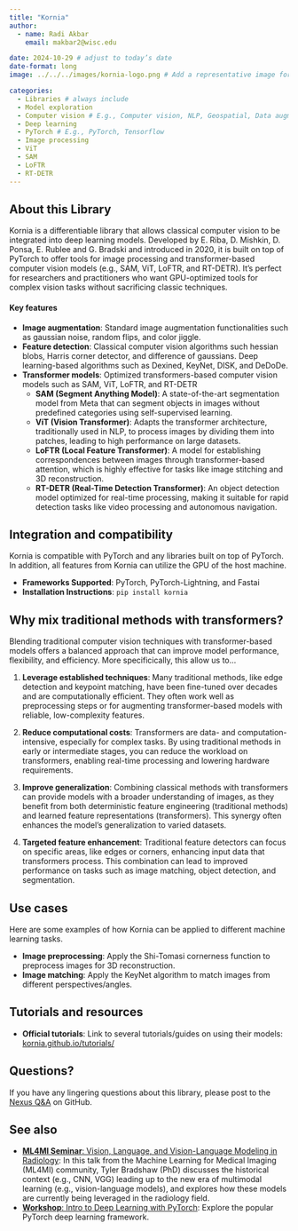```yaml
---
title: "Kornia"
author: 
  - name: Radi Akbar
    email: makbar2@wisc.edu

date: 2024-10-29 # adjust to today’s date
date-format: long
image: ../../../images/kornia-logo.png # Add a representative image for this library resource in the images folder.

categories: 
  - Libraries # always include
  - Model exploration
  - Computer vision # E.g., Computer vision, NLP, Geospatial, Data augmentation, Preprocessing
  - Deep learning
  - PyTorch # E.g., PyTorch, Tensorflow
  - Image processing
  - ViT
  - SAM
  - LoFTR 
  - RT-DETR
---
```

## About this Library

Kornia is a differentiable library that allows classical computer vision to be integrated into deep learning models. Developed by E. Riba, D. Mishkin, D. Ponsa, E. Rublee and G. Bradski and introduced in 2020, it is built on top of PyTorch to offer tools for image processing and transformer-based computer vision models (e.g., SAM, ViT, LoFTR, and RT-DETR). It's perfect for researchers and practitioners who want GPU-optimized tools for complex vision tasks without sacrificing classic techniques.

#### Key features
- **Image augmentation**: Standard image augmentation functionalities such as gaussian noise, random flips, and color jiggle.
- **Feature detection**: Classical computer vision algorithms such hessian blobs, Harris corner detector, and difference of gaussians. Deep learning-based algorithms such as Dexined, KeyNet, DISK, and DeDoDe. 
- **Transformer models**: Optimized transformers-based computer vision models such as SAM, ViT, LoFTR, and RT-DETR
  - **SAM (Segment Anything Model)**: A state-of-the-art segmentation model from Meta that can segment objects in images without predefined categories using self-supervised learning.
  - **ViT (Vision Transformer)**: Adapts the transformer architecture, traditionally used in NLP, to process images by dividing them into patches, leading to high performance on large datasets.
  - **LoFTR (Local Feature Transformer)**: A model for establishing correspondences between images through transformer-based attention, which is highly effective for tasks like image stitching and 3D reconstruction.
  - **RT-DETR (Real-Time Detection Transformer)**: An object detection model optimized for real-time processing, making it suitable for rapid detection tasks like video processing and autonomous navigation.

## Integration and compatibility
Kornia is compatible with PyTorch and any libraries built on top of PyTorch. In addition, all features from Kornia can utilize the GPU of the host machine.

- **Frameworks Supported**: PyTorch, PyTorch-Lightning, and Fastai
- **Installation Instructions**: `pip install kornia`

## Why mix traditional methods with transformers?

Blending traditional computer vision techniques with transformer-based models offers a balanced approach that can improve model performance, flexibility, and efficiency. More specificically, this allow us to...

1. **Leverage established techniques**: Many traditional methods, like edge detection and keypoint matching, have been fine-tuned over decades and are computationally efficient. They often work well as preprocessing steps or for augmenting transformer-based models with reliable, low-complexity features.
   
2. **Reduce computational costs**: Transformers are data- and computation-intensive, especially for complex tasks. By using traditional methods in early or intermediate stages, you can reduce the workload on transformers, enabling real-time processing and lowering hardware requirements.

3. **Improve generalization**: Combining classical methods with transformers can provide models with a broader understanding of images, as they benefit from both deterministic feature engineering (traditional methods) and learned feature representations (transformers). This synergy often enhances the model’s generalization to varied datasets.

4. **Targeted feature enhancement**: Traditional feature detectors can focus on specific areas, like edges or corners, enhancing input data that transformers process. This combination can lead to improved performance on tasks such as image matching, object detection, and segmentation.

## Use cases
Here are some examples of how Kornia can be applied to different machine learning tasks.

- **Image preprocessing**: Apply the Shi-Tomasi cornerness function to preprocess images for 3D reconstruction.
- **Image matching**: Apply the KeyNet algorithm to match images from different perspectives/angles.

## Tutorials and resources
- **Official tutorials**: Link to several tutorials/guides on using their models: [kornia.github.io/tutorials/](https://kornia.github.io/tutorials/)

## Questions?
If you have any lingering questions about this library, please post to the [Nexus Q&A](https://github.com/UW-Madison-DataScience/ML-X-Nexus/discussions/categories/q-a) on GitHub.

## See also
- [**ML4MI Seminar**: Vision, Language, and Vision-Language Modeling in Radiology](https://uw-madison-datascience.github.io/ML-X-Nexus/Applications/Videos/ML4MI/24-09-16_Vision-Language-and-VisionLanguage-Modeling-in-Radiology_Tyler-Bradshaw.html): In this talk from the Machine Learning for Medical Imaging (ML4MI) community, Tyler Bradshaw (PhD) discusses the historical context (e.g., CNN, VGG) leading up to the new era of multimodal learning (e.g., vision-language models), and explores how these models are currently being leveraged in the radiology field.
- [**Workshop**: Intro to Deep Learning with PyTorch](https://uw-madison-datascience.github.io/ML-X-Nexus/Learn/Workshops/Intro-Deeplearning_PyTorch.html): Explore the popular PyTorch deep learning framework.

